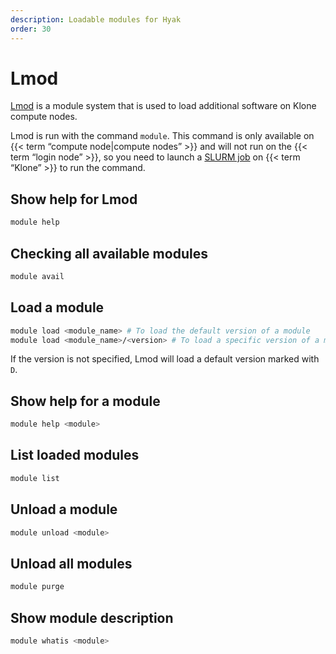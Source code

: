 ```yaml
---
description: Loadable modules for Hyak
order: 30
---
```

# Lmod

[Lmod](https://www.tacc.utexas.edu/research/tacc-research/lmod/) is a module system that is used to load additional software on Klone compute nodes.

Lmod is run with the command `module`. This command is only available on {{< term "compute node|compute nodes"  >}} and will not run on the {{< term "login node" >}}, so you need to launch a [SLURM job](../compute/slurm.qmd) on {{< term "Klone" >}} to run the command.

## Show help for Lmod

```bash
module help
```

## Checking all available modules

```bash
module avail
```

## Load a module

```bash
module load <module_name> # To load the default version of a module
module load <module_name>/<version> # To load a specific version of a module
```

If the version is not specified, Lmod will load a default version marked with `D`.

## Show help for a module

```bash
module help <module>
```

## List loaded modules

```bash
module list
```

## Unload a module

```bash
module unload <module>
```

## Unload all modules

```bash
module purge
```

## Show module description

```bash
module whatis <module>
```
